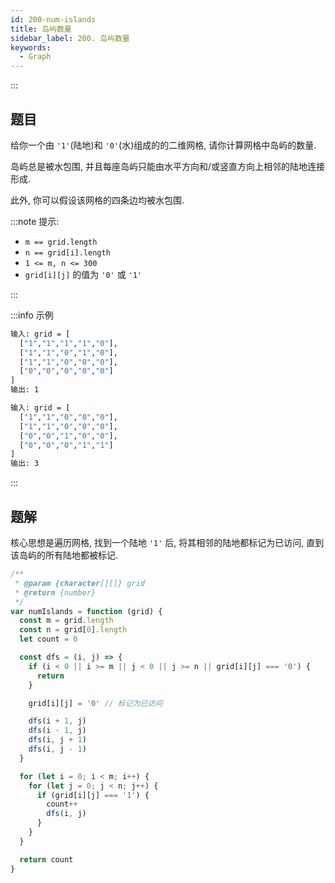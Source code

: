 ```yaml
---
id: 200-num-islands
title: 岛屿数量
sidebar_label: 200. 岛屿数量
keywords:
  - Graph
---
```


:::

## 题目

给你一个由 `'1'`(陆地)和 `'0'`(水)组成的的二维网格, 请你计算网格中岛屿的数量.

岛屿总是被水包围, 并且每座岛屿只能由水平方向和/或竖直方向上相邻的陆地连接形成.

此外, 你可以假设该网格的四条边均被水包围.

:::note 提示:

- `m == grid.length`
- `n == grid[i].length`
- `1 <= m, n <= 300`
- `grid[i][j]` 的值为 `'0'` 或 `'1'`

:::

:::info 示例

```bash
输入: grid = [
  ["1","1","1","1","0"],
  ["1","1","0","1","0"],
  ["1","1","0","0","0"],
  ["0","0","0","0","0"]
]
输出: 1
```

```bash
输入: grid = [
  ["1","1","0","0","0"],
  ["1","1","0","0","0"],
  ["0","0","1","0","0"],
  ["0","0","0","1","1"]
]
输出: 3
```

:::

## 题解

核心思想是遍历网格, 找到一个陆地 `'1'` 后, 将其相邻的陆地都标记为已访问, 直到该岛屿的所有陆地都被标记.

```ts
/**
 * @param {character[][]} grid
 * @return {number}
 */
var numIslands = function (grid) {
  const m = grid.length
  const n = grid[0].length
  let count = 0

  const dfs = (i, j) => {
    if (i < 0 || i >= m || j < 0 || j >= n || grid[i][j] === '0') {
      return
    }

    grid[i][j] = '0' // 标记为已访问

    dfs(i + 1, j)
    dfs(i - 1, j)
    dfs(i, j + 1)
    dfs(i, j - 1)
  }

  for (let i = 0; i < m; i++) {
    for (let j = 0; j < n; j++) {
      if (grid[i][j] === '1') {
        count++
        dfs(i, j)
      }
    }
  }

  return count
}
```

